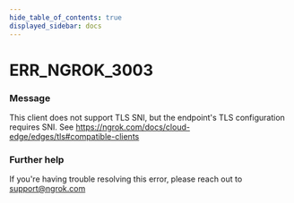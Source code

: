 ```yaml
---
hide_table_of_contents: true
displayed_sidebar: docs
---
```



# ERR_NGROK_3003

### Message

This client does not support TLS SNI, but the endpoint's TLS configuration requires SNI. See https://ngrok.com/docs/cloud-edge/edges/tls#compatible-clients

### Further help

If you're having trouble resolving this error, please reach out to [support@ngrok.com](mailto:support@ngrok.com?subject=Help%20with%20ERR_NGROK_3003)

<ErrorDetails error="err_ngrok_3003" />
